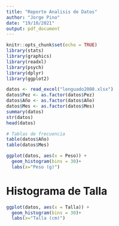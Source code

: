 ```yaml
---
title: "Reporte Analisis de Datos"
author: "Jorge Pino"
date: "19/10/2021"
output: pdf_document
---
```


```r
knitr::opts_chunk$set(echo = TRUE)
library(stats)
library(graphics)
library(readxl)
library(psych)
library(dplyr)
library(ggplot2)
```
```r
datos <- read_excel("lenguado2008.xlsx")
datos$Pez <- as.factor(datos$Pez)
datos$Año <- as.factor(datos$Año)
datos$Mes <- as.factor(datos$Mes)
summary(datos)
str(datos)
head(datos)
```

```r
# Tablas de frecuencia
table(datos$Año)
table(datos$Mes)
```


```r
ggplot(datos, aes(x = Peso)) +
  geom_histogram(bins = 30)+ 
  labs(x="Peso (g)")
```

# Histograma de Talla
```r
ggplot(datos, aes(x = Talla)) +
  geom_histogram(bins = 30)+
  labs(x="Talla (cm)")

```

